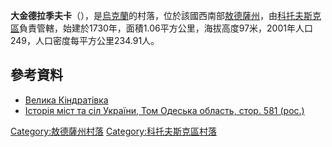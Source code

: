 {{coord|47|35|50|N|29|49|45|E|scale:30000|display=title}}

'''大金德拉季夫卡'''（{{lang-uk|Велика Кіндратівка}}），是[[烏克蘭|烏克蘭]]的村落，位於該國西南部[[敖德薩州|敖德薩州]]，由[[科托夫斯克區|科托夫斯克區]]負責管轄，始建於1730年，面積1.06平方公里，海拔高度97米，2001年人口249，人口密度每平方公里234.91人。

==參考資料==
* [http://w1.c1.rada.gov.ua/pls/z7502/A005?rdat1=15.02.2012&rf7571=24375 Велика Кіндратівка]{{dead link|date=2017年12月 |bot=InternetArchiveBot |fix-attempted=yes }}
* [https://web.archive.org/web/20110101195722/http://www.igsu.org.ua/Odesskaja.obl/Kotovskij.rajon/Kaczurovka.html Історія міст та сіл України, Том Одеська область, стор. 581 (рос.)]

{{DEFAULTSORT:Велика Кіндратівка}}
[[Category:敖德薩州村落|Category:敖德薩州村落]]
[[Category:科托夫斯克區村落|Category:科托夫斯克區村落]]


{{Odessa-geo-stub}}